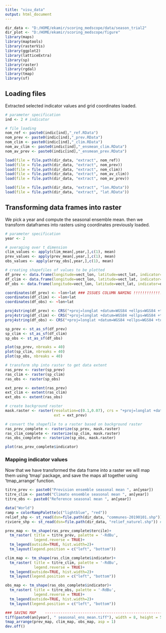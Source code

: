 ---
title: "visu_data"
output: html_document
---

```{r setup, include=FALSE}
dir_data <- "D:/HOME/ekamir/scoring_medscope/data/season_trial2" 
dir_plot <- "D:/HOME/ekamir/scoring_medscope/figure" 
library(maps)
library(maptools)
library(rasterVis)
library(ggplot2)
library(latticeExtra)
library(sp)
library(raster)
library(rgdal)
library(tmap)
library(sf)

```


## Loading files

Extracted selected indicator values and grid coordinates loaded.

```{r file loading}
# parameter specification
ind <- 2 # indicator

# file loading
nom_ref <- paste0(indic[ind],"_ref.RData")
nom_prev <- paste0(indic[ind],"_prev.RData")
nom_clim <- paste0(indic[ind],"_clim.RData")
nom_av_clim <- paste0(indic[ind],"_ensmean_clim.RData")
nom_av_prev <- paste0(indic[ind],"_ensmean_prev.RData")

load(file = file.path(dir_data, "extract", nom_ref))
load(file = file.path(dir_data, "extract", nom_prev))
load(file = file.path(dir_data, "extract", nom_clim))
load(file = file.path(dir_data, "extract", nom_av_clim))
load(file = file.path(dir_data, "extract", nom_av_prev))

load(file = file.path(dir_data, "extract", "lon.RData"))
load(file = file.path(dir_data, "extract", "lat.RData"))

```

## Transforming data frames into raster

We pick a year and compute the seasonal ensemble mean. then we transform dataframes into rasters using coordinates previously loaded. 

```{r }

# parameter specification
year <- 2

# averaging over t dimension
clim_values <- apply(clim_mean[,year,],c(1), mean)
prev_values <- apply(prev_mean[,year,],c(1), mean)
obs_values <- apply(array_obs[,year,],c(1), mean)

# creating shapefiles of values to be plotted
df_prev <- data.frame(longitude=vect_lon, latitude=vect_lat, indicator=prev_values)
df_clim <- data.frame(longitude=vect_lon, latitude=vect_lat, indicator=clim_values)
df_obs <- data.frame(longitude=vect_lon, latitude=vect_lat, indicator=obs_values)

coordinates(df_prev) <- ~lon+lat ### ISSUES COLUMN NAMING !!!!!!!!!!!!!!!!!!!!!!!!!!!!!!!
coordinates(df_clim) <- ~lon+lat
coordinates(df_obs) <- ~lon+lat

proj4string(df_prev) <- CRS("+proj=longlat +datum=WGS84 +ellps=WGS84 +towgs84=0,0,0")
proj4string(df_clim) <- CRS("+proj=longlat +datum=WGS84 +ellps=WGS84 +towgs84=0,0,0")
proj4string(df_obs) <- CRS("+proj=longlat +datum=WGS84 +ellps=WGS84 +towgs84=0,0,0")

sp_prev <- st_as_sf(df_prev)
sp_clim <- st_as_sf(df_clim)
sp_obs <- st_as_sf(df_obs)

plot(sp_prev, nbreaks = 40)
plot(sp_clim, nbreaks = 40)
plot(sp_obs, nbreaks = 40)

# transform shp into raster to get data extent 
ras_prev <- raster(sp_prev)
ras_clim <- raster(sp_clim)
ras_obs <- raster(sp_obs)

ext_prev <- extent(ras_prev)
ext_clim <- extent(ras_clim)
ext_obs <- extent(ras_obs)

# create background raster 
mask.raster <- raster(resolution=c(0.1,0.07), crs = "+proj=longlat +datum=WGS84 +ellps=WGS84 +towgs84=0,0,0", ## !!!!!!!!!!!
                      ext = ext_prev)

# convert the shapefile to a raster based on background raster
ras_prev_complete <- rasterize(sp_prev, mask.raster)
ras_clim_complete <- rasterize(sp_clim, mask.raster)
ras_obs_complete <- rasterize(sp_obs, mask.raster)

plot(ras_prev_complete$indicator)

```
### Mapping indicator values

Now that we have transformed the data frame into a raster we will map them using 'tmap' package, and save the maps all together using 'tmap_arrange' function.

```{r }
titre_prev <- paste0("Prevision ensemble seasonal mean ", an[year])
titre_clim <- paste0("Climato ensemble seasonal mean ", an[year])
titre_obs <- paste0("Reference seasonal mean ", an[year])

data("World")
ramp = colorRampPalette(c("lightblue", "red"))
relief_shp <- st_read(dsn=file.path(dir_data, "communes-20190101.shp")) #  to be replaces by rivers etc...?????
riviere_shp <- st_read(dsn=file.path(dir_data, "relief_naturel.shp")) #  to be replaces by rivers etc...?????

prev_map <- tm_shape(ras_prev_complete$tercile)+
  tm_raster( title = titre_prev, palette = '-RdBu',
             legend.reverse = TRUE)+
  tm_legend(outside=TRUE, hist.width=2)+
  tm_layout(legend.position = c("left", "bottom"))

clim_map <- tm_shape(ras_clim_complete$indicator)+
  tm_raster( title = titre_clim, palette = '-RdBu',
             legend.reverse = TRUE)+
  tm_legend(outside=TRUE, hist.width=2)+
  tm_layout(legend.position = c("left", "bottom"))

obs_map <- tm_shape(ras_obs_complete$indicator)+
  tm_raster( title = titre_obs, palette = '-RdBu',
             legend.reverse = TRUE)+
  tm_legend(outside=TRUE, hist.width=2)+
  tm_layout(legend.position = c("left", "bottom"))

### SAVING MAP    -------------------------------------------------------------------------------------
tiff(paste0(an[year], " seasonal_ens_mean.tiff"), width = 8, height = 5, units = 'in', res = 300, compression = 'none')
tmap_arrange(prev_map, clim_map, obs_map, asp = 1)
dev.off()

```






